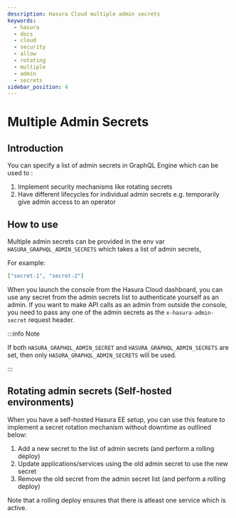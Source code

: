 ```yaml
---
description: Hasura Cloud multiple admin secrets
keywords:
  - hasura
  - docs
  - cloud
  - security
  - allow
  - rotating
  - multiple
  - admin
  - secrets
sidebar_position: 4
---
```


# Multiple Admin Secrets

## Introduction

You can specify a list of admin secrets in GraphQL Engine which can be used to :

1. Implement security mechanisms like rotating secrets
2. Have different lifecycles for individual admin secrets e.g. temporarily give admin access to an operator

## How to use

Multiple admin secrets can be provided in the env var `HASURA_GRAPHQL_ADMIN_SECRETS` which takes a list of admin secrets,

For example:

```json
["secret-1", "secret-2"]
```

When you launch the console from the Hasura Cloud dashboard, you can use any secret from the admin secrets list to authenticate yourself as an admin.
If you want to make API calls as an admin from outside the console, you need to pass any one of the admin secrets as the `x-hasura-admin-secret` request header.

:::info Note

If both `HASURA_GRAPHQL_ADMIN_SECRET` and `HASURA_GRAPHQL_ADMIN_SECRETS` are set, then only `HASURA_GRAPHQL_ADMIN_SECRETS` will be used.

:::

## Rotating admin secrets (Self-hosted environments)

When you have a self-hosted Hasura EE setup, you can use this feature to implement a secret rotation mechanism without downtime as outlined below:

1.  Add a new secret to the list of admin secrets (and perform a rolling deploy)
2.  Update applications/services using the old admin secret to use the new secret
3.  Remove the old secret from the admin secret list (and perform a rolling deploy)

Note that a rolling deploy ensures that there is atleast one service which is active.
